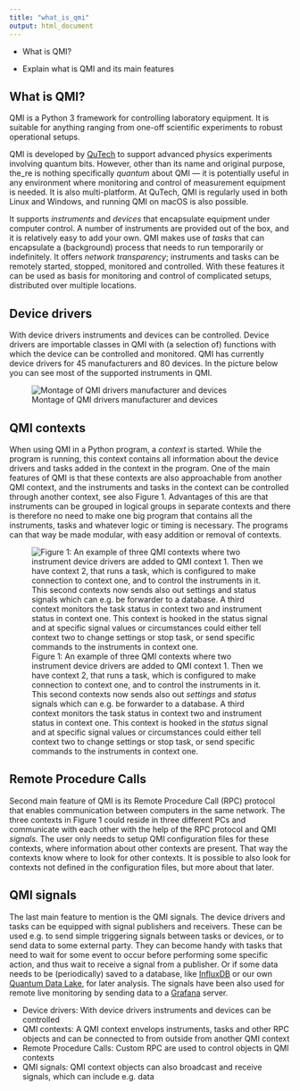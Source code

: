 ```yaml
---
title: "what_is_qmi"
output: html_document
---
```


::: questions
-   What is QMI?
:::

::: objectives
-   Explain what is QMI and its main features
:::

## What is QMI?

QMI is a Python 3 framework for controlling laboratory equipment. It is suitable for anything ranging from one-off scientific experiments to robust operational setups.

QMI is developed by [QuTech](https://www.qutech.nl/) to support advanced physics experiments involving quantum bits. However, other than its name and original purpose, the_re is nothing specifically *quantum* about QMI — it is potentially useful in any environment where monitoring and control of measurement equipment is needed. It is also multi-platform. At QuTech, QMI is regularly used in both Linux and Windows, and running QMI on macOS is also possible.

It supports *instruments* and *devices* that encapsulate equipment under computer control. A number of instruments are provided out of the box, and it is relatively easy to add your own. QMI makes use of *tasks* that can encapsulate a (background) process that needs to run temporarily or indefinitely. It offers *network transparency*; instruments and tasks can be remotely started, stopped, monitored and controlled. With these features it can be used as basis for monitoring and control of complicated setups, distributed over multiple locations.

## Device drivers

With device drivers instruments and devices can be controlled. Device drivers are importable classes in QMI with (a selection of) functions with which the device can be controlled and monitored. QMI has currently device drivers for 45 manufacturers and 80 devices. In the picture below you can see most of the supported instruments in QMI.

![Montage of QMI drivers manufacturer and devices](figures/montage.png)

## QMI contexts

When using QMI in a Python program, a *context* is started. While the program is running, this context contains all information about the device drivers and tasks added in the context in the program. One of the main features of QMI is that these contexts are also approachable from another QMI context, and the instruments and tasks in the context can be controlled through another context, see also Figure 1. Advantages of this are that instruments can be grouped in logical groups in separate contexts and there is therefore no need to make one big program that contains all the instruments, tasks and whatever logic or timing is necessary. The programs can that way be made modular, with easy addition or removal of contexts.

![Figure 1: An example of three QMI contexts where two instrument device drivers are added to QMI context 1. Then we have context 2, that runs a task, which is configured to make connection to context one, and to control the instruments in it. This second contexts now sends also out *settings* and *status* signals which can e.g. be forwarder to a database. A third context monitors the task status in context two and instrument status in context one. This context is hooked in the *status* signal and at specific signal values or circumstances could either tell context two to change settings or stop task, or send specific commands to the instruments in context one.](figures/qmi_contexts.png)

## Remote Procedure Calls

Second main feature of QMI is its Remote Procedure Call (RPC) protocol that enables communication between computers in the same network. The three contexts in Figure 1 could reside in three different PCs and communicate with each other with the help of the RPC protocol and QMI *signals*. The user only needs to setup QMI configuration files for these contexts, where information about other contexts are present. That way the contexts know where to look for other contexts. It is possible to also look for contexts not defined in the configuration files, but more about that later.

## QMI signals

The last main feature to mention is the QMI signals. The device drivers and tasks can be equipped with signal publishers and receivers. These can be used e.g. to send simple triggering signals between tasks or devices, or to send data to some external party. They can become handy with tasks that need to wait for some event to occur before performing some specific action, and thus wait to receive a signal from a publisher. Or if some data needs to be (periodically) saved to a database, like [InfluxDB](https://www.influxdata.com/) or our own [Quantum Data Lake](https://qutech-data-lake.gitlab.io/docs/latest/), for later analysis. The signals have been also used for remote live monitoring by sending data to a [Grafana](https://grafana.com/docs/grafana/latest/) server.

::: keypoints
-   Device drivers: With device drivers instruments and devices can be controlled
-   QMI contexts: A QMI context envelops instruments, tasks and other RPC objects and can be connected to from outside from another QMI context
-   Remote Procedure Calls: Custom RPC are used to control objects in QMI contexts
-   QMI signals: QMI context objects can also broadcast and receive signals, which can include e.g. data
:::
